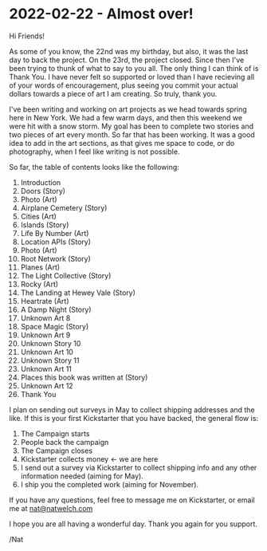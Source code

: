 # 2022-02-22 - Almost over!

Hi Friends!

As some of you know, the 22nd was my birthday, but also, it was the last day to back the project. On the 23rd, the project closed. Since then I've been trying to thunk of what to say to you all. The only thing I can think of is Thank You. I have never felt so supported or loved than I have recieving all of your words of encouragement, plus seeing you commit your actual dollars towards a piece of art I am creating. So truly, thank you.

I've been writing and working on art projects as we head towards spring here in New York. We had a few warm days, and then this weekend we were hit with a snow storm. My goal has been to complete two stories and two pieces of art every month. So far that has been working. It was a good idea to add in the art sections, as that gives me space to code, or do photography, when I feel like writing is not possible.

So far, the table of contents looks like the following:

 1. Introduction
 1. Doors (Story)
 1. Photo (Art)
 1. Airplane Cemetery (Story)
 1. Cities (Art)
 1. Islands (Story)
 1. Life By Number (Art)
 1. Location APIs (Story)
 1. Photo (Art)
 1. Root Network (Story)
 1. Planes (Art)
 1. The Light Collective (Story)
 1. Rocky (Art)
 1. The Landing at Hewey Vale (Story)
 1. Heartrate (Art)
 1. A Damp Night (Story)
 1. Unknown Art 8
 1. Space Magic (Story)
 1. Unknown Art 9
 1. Unknown Story 10
 1. Unknown Art 10
 1. Unknown Story 11
 1. Unknown Art 11
 1. Places this book was written at (Story)
 1. Unknown Art 12
 1. Thank You


I plan on sending out surveys in May to collect shipping addresses and the like. If this is your first Kickstarter that you have backed, the general flow is:

1. The Campaign starts
2. People back the campaign
3. The Campaign closes
4. Kickstarter collects money &larr; we are here
5. I send out a survey via Kickstarter to collect shipping info and any other information needed (aiming for May).
6. I ship you the completed work (aiming for November).

If you have any questions, feel free to message me on Kickstarter, or email me at nat@natwelch.com

I hope you are all having a wonderful day. Thank you again for you support.

/Nat